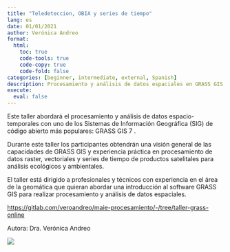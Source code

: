 ```yaml
---
title: "Teledeteccion, OBIA y series de tiempo"
lang: es
date: 01/01/2021
author: Verónica Andreo
format: 
  html:
    toc: true
    code-tools: true
    code-copy: true
    code-fold: false
categories: [beginner, intermediate, external, Spanish]
description: Procesamiento y análisis de datos espaciales en GRASS GIS
execute: 
  eval: false
---
```


Este taller abordará el procesamiento y análisis de datos
espacio-temporales con uno de los Sistemas de Información Geográfica (SIG) de código abierto más populares: GRASS GIS 7 .

Durante este taller los participantes obtendrán una visión general de las capacidades de GRASS GIS y experiencia práctica en procesamiento de datos raster, vectoriales y series de tiempo de productos satelitales para análisis ecológicos y ambientales.

El taller está dirigido a profesionales y técnicos con experiencia en el área de la geomática que quieran abordar una introducción al software GRASS GIS para realizar procesamiento y análisis de datos espaciales.

<https://gitlab.com/veroandreo/maie-procesamiento/-/tree/taller-grass-online>

Autora: Dra. Verónica Andreo

![](images/vero_obia.png){.preview-image}
